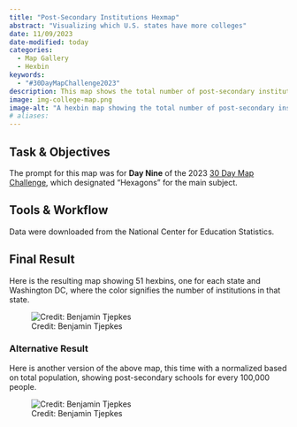```yaml
---
title: "Post-Secondary Institutions Hexmap"
abstract: "Visualizing which U.S. states have more colleges"
date: 11/09/2023
date-modified: today
categories:
  - Map Gallery
  - Hexbin
keywords:
  - "#30DayMapChallenge2023"
description: This map shows the total number of post-secondary institutions and programs in each U.S. state (and Washington DC) using a hexbin style map.
image: img-college-map.png
image-alt: "A hexbin map showing the total number of post-secondary institutions and programs in each U.S. state."
# aliases:
---
```


## Task & Objectives

The prompt for this map was for **Day Nine** of the 2023 [30 Day Map Challenge](https://30daymapchallenge.com/), which designated "Hexagons" for the main subject.

## Tools & Workflow

Data were downloaded from the National Center for Education Statistics.

## Final Result

Here is the resulting map showing 51 hexbins, one for each state and Washington DC, where the color signifies the number of institutions in that state. 

![Credit: Benjamin Tjepkes](img-college-map.png)


### Alternative Result

Here is another version of the above map, this time with a normalized based on total population, showing post-secondary schools for every 100,000 people.

![Credit: Benjamin Tjepkes](img-college-map-v2.png)